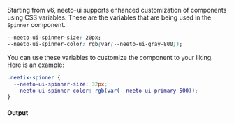 Starting from v6, neeto-ui supports enhanced customization of components using
CSS variables. These are the variables that are being used in the `Spinner`
component.

```css
--neeto-ui-spinner-size: 20px;
--neeto-ui-spinner-color: rgb(var(--neeto-ui-gray-800));
```

You can use these variables to customize the component to your liking. Here is
an example:

```css
.neetix-spinner {
  --neeto-ui-spinner-size: 32px;
  --neeto-ui-spinner-color: rgb(var(--neeto-ui-primary-500));
}
```

#### Output
